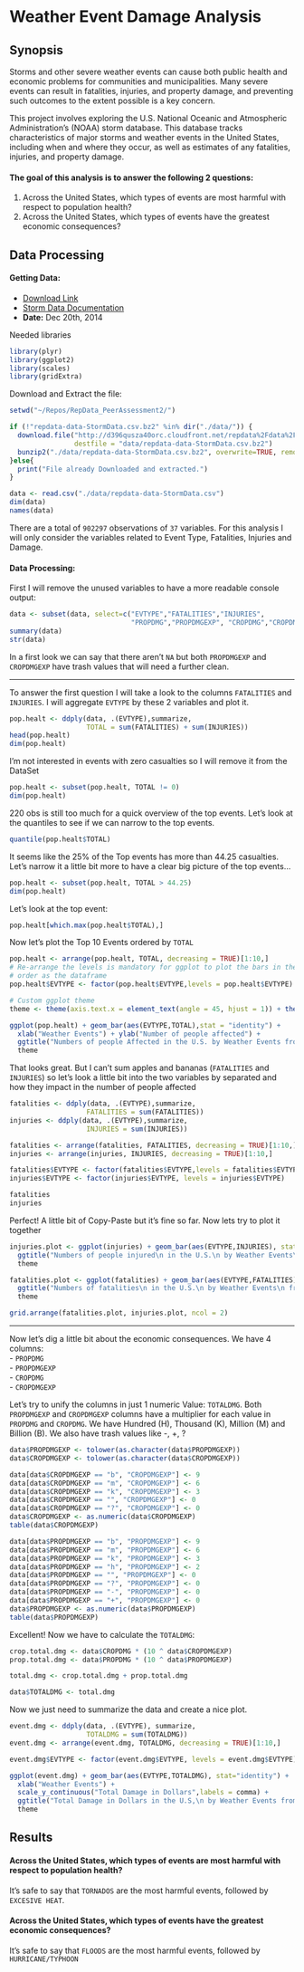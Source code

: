 Weather Event Damage Analysis
=============================

## Synopsis
Storms and other severe weather events can cause both public health and economic problems for communities and municipalities. Many severe events can result in fatalities, injuries, and property damage, and preventing such outcomes to the extent possible is a key concern.

This project involves exploring the U.S. National Oceanic and Atmospheric Administration's (NOAA) storm database. This database tracks characteristics of major storms and weather events in the United States, including when and where they occur, as well as estimates of any fatalities, injuries, and property damage.

#### The goal of this analysis is to answer the following 2 questions:
1. Across the United States, which types of events are most harmful with 
respect to population health?
2. Across the United States, which types of events have the greatest economic
consequences?

## Data Processing
#### Getting Data:  
 - [Download Link](https://d396qusza40orc.cloudfront.net/repdata%2Fdata%2FStormData.csv.bz2)  
 - [Storm Data Documentation](https://d396qusza40orc.cloudfront.net/repdata%2Fpeer2_doc%2Fpd01016005curr.pdf)
 - **Date:** Dec 20th, 2014  

Needed libraries
```r
library(plyr)
library(ggplot2)
library(scales)
library(gridExtra)
```

Download and Extract the file:
```r
setwd("~/Repos/RepData_PeerAssessment2/")

if (!"repdata-data-StormData.csv.bz2" %in% dir("./data/")) {
  download.file("http://d396qusza40orc.cloudfront.net/repdata%2Fdata%2FStormData.csv.bz2",
                destfile = "data/repdata-data-StormData.csv.bz2")
  bunzip2("./data/repdata-data-StormData.csv.bz2", overwrite=TRUE, remove=FALSE)
}else{
  print("File already Downloaded and extracted.")
}

data <- read.csv("./data/repdata-data-StormData.csv")
dim(data)
names(data)
```

There are a total of `902297` observations of `37` variables. For this
analysis I will only consider the variables related to Event Type, 
Fatalities, Injuries and Damage.
 
#### Data Processing:
First I will remove the unused variables to have a more readable console output:
```r
data <- subset(data, select=c("EVTYPE","FATALITIES","INJURIES",
                              "PROPDMG","PROPDMGEXP", "CROPDMG","CROPDMGEXP"))
summary(data)
str(data)
```

In a first look we can say that there aren't `NA` but both `PROPDMGEXP` and `CROPDMGEXP`
have trash values that will need a further clean.

------------------

To answer the first question I will take a look to the columns `FATALITIES` 
and `INJURIES`. I will aggregate `EVTYPE` by these 2 variables and plot it.

```r
pop.healt <- ddply(data, .(EVTYPE),summarize,
                   TOTAL = sum(FATALITIES) + sum(INJURIES))
head(pop.healt)
dim(pop.healt)
```

I'm not interested in events with zero casualties so I will remove it from the
DataSet

```r
pop.healt <- subset(pop.healt, TOTAL != 0)
dim(pop.healt)
```
220 obs is still too much for a quick overview of the top events. Let's look at
the quantiles to see if we can narrow to the top events.

```r
quantile(pop.healt$TOTAL)
```
It seems like the 25% of the Top events has more than 44.25 casualties. Let's 
narrow it a little bit more to have a clear big picture of the top events...

```r
pop.healt <- subset(pop.healt, TOTAL > 44.25)
dim(pop.healt)
```

Let's look at the top event:
```r
pop.healt[which.max(pop.healt$TOTAL),]
```

Now let's plot the Top 10 Events ordered by `TOTAL`
```r
pop.healt <- arrange(pop.healt, TOTAL, decreasing = TRUE)[1:10,]
# Re-arrange the levels is mandatory for ggplot to plot the bars in the same
# order as the dataframe
pop.healt$EVTYPE <- factor(pop.healt$EVTYPE,levels = pop.healt$EVTYPE)

# Custom ggplot theme
theme <- theme(axis.text.x = element_text(angle = 45, hjust = 1)) + theme_minimal()

ggplot(pop.healt) + geom_bar(aes(EVTYPE,TOTAL),stat = "identity") + 
  xlab("Weather Events") + ylab("Number of people affected") +
  ggtitle("Numbers of people Affected in the U.S. by Weather Events from 1995 to 2011") +
  theme
```

That looks great. But I can't sum apples and bananas (`FATALITIES` and `INJURIES`)
so let's look a little bit into the two variables by separated and how they impact
in the number of people affected

```r
fatalities <- ddply(data, .(EVTYPE),summarize,
                   FATALITIES = sum(FATALITIES))
injuries <- ddply(data, .(EVTYPE),summarize,
                   INJURIES = sum(INJURIES))

fatalities <- arrange(fatalities, FATALITIES, decreasing = TRUE)[1:10,]
injuries <- arrange(injuries, INJURIES, decreasing = TRUE)[1:10,]

fatalities$EVTYPE <- factor(fatalities$EVTYPE,levels = fatalities$EVTYPE)
injuries$EVTYPE <- factor(injuries$EVTYPE, levels = injuries$EVTYPE)

fatalities
injuries
```

Perfect! A little bit of Copy-Paste but it's fine so far. Now lets try to plot
it together

```r
injuries.plot <- ggplot(injuries) + geom_bar(aes(EVTYPE,INJURIES), stat = "identity")+
  ggtitle("Numbers of people injured\n in the U.S.\n by Weather Events\n from 1995 to 2011") +
  theme

fatalities.plot <- ggplot(fatalities) + geom_bar(aes(EVTYPE,FATALITIES), stat = "identity")+
  ggtitle("Numbers of fatalities\n in the U.S.\n by Weather Events\n from 1995 to 2011") +
  theme

grid.arrange(fatalities.plot, injuries.plot, ncol = 2)

```

------------------

Now let's dig a little bit about the economic consequences. We have 4 columns:  
 - `PROPDMG`  
 - `PROPDMGEXP`  
 - `CROPDMG`  
 - `CROPDMGEXP`
 
Let's try to unify the columns in just 1 numeric Value: `TOTALDMG`. Both 
`PROPDMGEXP` and `CROPDMGEXP` columns have a multiplier for each value in `PROPDMG` and
`CROPDMG`. We have Hundred (H), Thousand (K), Million (M) and Billion (B). We also
have trash values like -, +, ?

```r
data$PROPDMGEXP <- tolower(as.character(data$PROPDMGEXP))
data$CROPDMGEXP <- tolower(as.character(data$CROPDMGEXP))

data[data$CROPDMGEXP == "b", "CROPDMGEXP"] <- 9
data[data$CROPDMGEXP == "m", "CROPDMGEXP"] <- 6
data[data$CROPDMGEXP == "k", "CROPDMGEXP"] <- 3
data[data$CROPDMGEXP == "", "CROPDMGEXP"] <- 0
data[data$CROPDMGEXP == "?", "CROPDMGEXP"] <- 0
data$CROPDMGEXP <- as.numeric(data$CROPDMGEXP)
table(data$CROPDMGEXP)

data[data$PROPDMGEXP == "b", "PROPDMGEXP"] <- 9
data[data$PROPDMGEXP == "m", "PROPDMGEXP"] <- 6
data[data$PROPDMGEXP == "k", "PROPDMGEXP"] <- 3
data[data$PROPDMGEXP == "h", "PROPDMGEXP"] <- 2
data[data$PROPDMGEXP == "", "PROPDMGEXP"] <- 0
data[data$PROPDMGEXP == "?", "PROPDMGEXP"] <- 0
data[data$PROPDMGEXP == "-", "PROPDMGEXP"] <- 0
data[data$PROPDMGEXP == "+", "PROPDMGEXP"] <- 0
data$PROPDMGEXP <- as.numeric(data$PROPDMGEXP)
table(data$PROPDMGEXP)
```

Excellent! Now we have to calculate the `TOTALDMG`:  

```r
crop.total.dmg <- data$CROPDMG * (10 ^ data$CROPDMGEXP)
prop.total.dmg <- data$PROPDMG * (10 ^ data$PROPDMGEXP)

total.dmg <- crop.total.dmg + prop.total.dmg

data$TOTALDMG <- total.dmg
```

Now we just need to summarize the data and create a nice plot.

```r
event.dmg <- ddply(data, .(EVTYPE), summarize,
                   TOTALDMG = sum(TOTALDMG))
event.dmg <- arrange(event.dmg, TOTALDMG, decreasing = TRUE)[1:10,]

event.dmg$EVTYPE <- factor(event.dmg$EVTYPE, levels = event.dmg$EVTYPE)

ggplot(event.dmg) + geom_bar(aes(EVTYPE,TOTALDMG), stat="identity") +
  xlab("Weather Events") + 
  scale_y_continuous("Total Damage in Dollars",labels = comma) + 
  ggtitle("Total Damage in Dollars in the U.S,\n by Weather Events from 1995 to 2011") + 
  theme

```

## Results

#### Across the United States, which types of events are most harmful with respect to population health?  
It's safe to say that `TORNADOS` are the most harmful events, followed by 
`EXCESIVE HEAT`. 

#### Across the United States, which types of events have the greatest economic consequences? 
It's safe to say that `FLOODS` are the most harmful events, followed by 
`HURRICANE/TYPHOON`  










